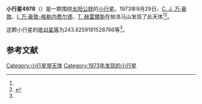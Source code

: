{{Infobox planet
| bgcolour = #FFFFC0
| name = 4978 Seitz
| symbol = 
| image = 
| caption = 
| discovery = yes
| discovery_ref = 
| discoverer = [[C._J._万·豪敦|C. J. 万·豪敦]]、[[I._万·豪敦-格勒内费尔德|I. 万·豪敦-格勒内费尔德]]、[[T._赫雷爾斯|T. 赫雷爾斯]]
| discovery_site = [[帕洛马山|帕洛马山]] 
| discovered = 1973年9月29日
| designations = yes
| mp_name = 
| named_after = 
| alt_names = 4069 T-2/ 1969 VA3 / 1990 QQ2
| mp_category = [[主带小行星|主带小行星]]
| orbit_ref = <ref name="a">[http://ssd.jpl.nasa.gov/sbdb.cgi?sstr=4978 4978 Seitz] {{Wayback|url=http://ssd.jpl.nasa.gov/sbdb.cgi?sstr=4978 |date=20201124011404 }}，小行星數據庫瀏覽器（JPL Small-Body Database Browser）－[[美国国家航空航天局|美国国家航空航天局]]喷气推进实验室</ref>
| epoch = 2456400.5 (2013年4月18日更新)
| aphelion = {{convert|3.186353633252905|AU|km|3|abbr=on|lk=out}}
| perihelion = {{convert|2.066403026864298|AU|km|3|abbr=on}}
| semimajor = {{convert|2.626378330058601|AU|km|3|abbr=on}}
| eccentricity = 0.213211972
| period = 1554.656176 [[日|日]]<br />4.26[[儒略年|儒略年]]
| avg_speed = 
| inclination = 6.022631320731293
| asc_node = 155.6730924599104
| mean_anomaly = 
| arg_peri = 243.8259191528766
| satellites = 
| physical_characteristics = yes
| dimensions = 
| mass = 
| density = 
| surface_grav = 
| escape_velocity = 
| sidereal_day = 
| axial_tilt = 
| pole_ecliptic_lat = 
| pole_ecliptic_lon = 
| albedo = 
| temperatures= 
| temp_name1 = 
| mean_temp_1 = 
| max_temp_1 = 
| temp_name2 = 
| max_temp_2 = 
| spectral_type = 
| abs_magnitude = 243.8259191528766
}}

'''小行星4978'''（{{lang-en|4978 Seitz}}）是一颗围绕[[太阳|太阳]][[公转|公转]]的[[小行星|小行星]]。1973年9月29日，[[C._J._万·豪敦|C. J. 万·豪敦]]、[[I._万·豪敦-格勒内费尔德|I. 万·豪敦-格勒内费尔德]]、[[T._赫雷爾斯|T. 赫雷爾斯]]在帕洛马山发现了此天体<ref name="a" /><ref>{{cite news|title=小行星列表|url=http://cfa-www.harvard.edu/iau/lists/NumberedMPs.txt|accessdate=2013-07-08|newspaper=哈佛大学|archive-date=2008-05-17|archive-url=https://web.archive.org/web/20080517010638/http://cfa-www.harvard.edu/iau/lists/NumberedMPs.txt|dead-url=no}}</ref>。

这颗小行星的[[绝对星等|绝对星等]]为243.8259191528766等<ref name="a" />。

==参考文献==
{{reflist}}
{{Minor Planet Number|[[小行星4977|小行星4977]]|[[小行星4979|小行星4979]]}}

{{小天体}}

[[Category:小行星带天体|Category:小行星带天体]]
[[Category:1973年发现的小行星|Category:1973年发现的小行星]]

{{asteroid-stub}}